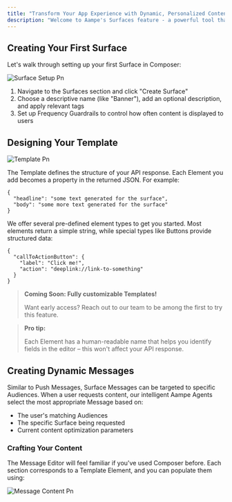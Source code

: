```yaml
---
title: "Transform Your App Experience with Dynamic, Personalized Content"
description: "Welcome to Aampe's Surfaces feature - a powerful tool that lets you create personalized, dynamic content for every user of your app. Whether you're looking to customize banners, buttons, carousels, or text content, Surfaces makes it simple to deliver the right message to the right user at the right time."
---
```


## Creating Your First Surface

Let's walk through setting up your first Surface in Composer:

![Surface Setup Pn](/images/surface_setup.png)

1. Navigate to the Surfaces section and click "Create Surface"
2. Choose a descriptive name (like "Banner"), add an optional description, and apply relevant tags
3. Set up Frequency Guardrails to control how often content is displayed to users

## Designing Your Template

![Template Pn](/images/template.png)

The Template defines the structure of your API response. Each Element you add becomes a property in the returned JSON. For example:

```
{  
  "headline": "some text generated for the surface",  
  "body": "some more text generated for the surface"  
}
```

We offer several pre-defined element types to get you started. Most elements return a simple string, while special types like Buttons provide structured data:

```
{  
  "callToActionButton": {  
    "label": "Click me!",  
    "action": "deeplink://link-to-something"  
  }  
}
```

> **Coming Soon: Fully customizable Templates\!**
>
> Want early access? Reach out to our team to be among the first to try this feature.

> **Pro tip:**
>
> Each Element has a human-readable name that helps you identify fields in the editor – this won't affect your API response.

## Creating Dynamic Messages

Similar to Push Messages, Surface Messages can be targeted to specific Audiences. When a user requests content, our intelligent Aampe Agents select the most appropriate Message based on:

- The user's matching Audiences
- The specific Surface being requested
- Current content optimization parameters

### Crafting Your Content

The Message Editor will feel familiar if you've used Composer before. Each section corresponds to a Template Element, and you can populate them using:

![Message Content Pn](/images/message_content.png)
